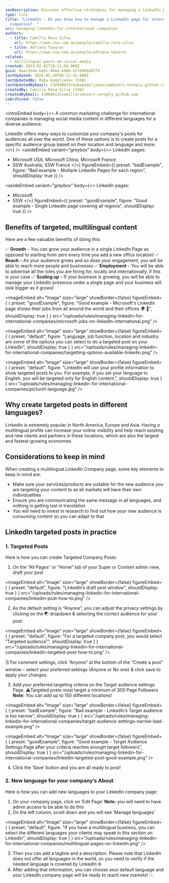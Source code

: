 ```yaml
---
seoDescription: Discover effective strategies for managing a LinkedIn page for international companies, including how to create targeted multilingual posts and expand your global reach.
type: rule
title: "LinkedIn - Do you know how to manage a LinkedIn page for international
  companies?  "
uri: managing-linkedin-for-international-companies
authors:
  - title: Camilla Rosa Silva
    url: https://www.ssw.com.au/people/camilla-rosa-silva
  - title: Adriana Tavares
    url: https://www.ssw.com.au/people/adriana-tavares
related:
  - multilingual-posts-on-social-media
created: 2023-02-02T18:11:54.000Z
guid: daac3eab-b45c-40a4-b88b-afc0966dd7f8
lastUpdated: 2025-05-20T06:12:45.000Z
lastUpdatedBy: Baba Kamyljanov [SSW]
lastUpdatedByEmail: 138548013+babakamyljanovssw@users.noreply.github.com
createdBy: Camilla Rosa Silva [SSW]
createdByEmail: 53064613+camillars@users.noreply.github.com
isArchived: false
---
```


<introEmbed
  body={<>
A common marketing challenge for international companies is managing social media content in different languages for a diverse audience.

LinkedIn offers many ways to customize your company's posts for audiences all over the world. One of these options is to create posts for a specific audience group based on their location and language and more.
  </>}
/>
<asideEmbed
  variant="greybox"
  body={<>
    LinkedIn pages:

* Microsoft USA, Microsoft China, Microsoft France
* SSW Australia, SSW France
  </>}
  figureEmbed={{
    preset: "badExample",
    figure: "Bad example - Multiple LinkedIn Pages for each region",
    shouldDisplay: true
  }}
/>

<asideEmbed
  variant="greybox"
  body={<>
    LinkedIn pages:

* Microsoft
* SSW
  </>}
  figureEmbed={{
    preset: "goodExample",
    figure: "Good example - Single LinkedIn page covering all regions",
    shouldDisplay: true
  }}
/>

## Benefits of targeted, multilingual content

Here are a few valuable benefits of doing this:

✅ **Growth** – You can grow your audience in a single LinkedIn Page as opposed to starting from zero every time you add a new office location! 
✅ **Reach** – As your audience grows and so does your engagement, you will be able to reach more people and businesses 
✅ **Employment** – You will be able to advertise all the roles you are hiring for, locally and internationally, if this is your case 
✅ **Scaling up** – If your business is growing, you will be able to manage your LinkedIn presence under a single page and your business will look bigger as it grows!

<imageEmbed
  alt="Image"
  size="large"
  showBorder={false}
  figureEmbed={ {
    preset: "goodExample",
    figure: "Good example - Microsoft's LinkedIn page shows their jobs from all around the world and their offices 🌍 🏢",
    shouldDisplay: true
  } }
  src="/uploads/rules/managing-linkedin-for-international-companies/microsoft-jobs-on-linkedin-international.png"
/>


<imageEmbed
  alt="Image"
  size="large"
  showBorder={false}
  figureEmbed={ {
    preset: "default",
    figure: "Language, job function, location and industry are some of the options you can select to do a targeted post on your LinkedIn",
    shouldDisplay: true
  } }
  src="/uploads/rules/managing-linkedin-for-international-companies/targetting-options-available-linkedin.png"
/>


<imageEmbed
  alt="Image"
  size="large"
  showBorder={false}
  figureEmbed={ {
    preset: "default",
    figure: "LinkedIn will use your profile information to show targeted posts to you. For example, if you set your language to English, you will be targeted only for English content.",
    shouldDisplay: true
  } }
  src="/uploads/rules/managing-linkedin-for-international-companies/picture1-language.jpg"
/>

## Why create targeted posts in different languages?

LinkedIn is extremely popular in North America, Europe and Asia. Having a multilingual profile can increase your online visibility and help reach existing and new clients and partners in these locations, which are also the largest and fastest-growing economies.

## Considerations to keep in mind

When creating a multilingual LinkedIn Company page, some key elements to keep in mind are:

* Make sure your services/products are suitable for the new audience you are targeting your content to as all markets will have their own individualities
* Ensure you are communicating the same message in all languages, and nothing is getting lost in translation
* You will need to invest in research to find out how your new audience is consuming content so you can adapt to that

## LinkedIn targeted posts in practice

### 1. Targeted Posts

Here is how you can create Targeted Company Posts:

1. On the “All Pages” or “Home” tab of your Super or Content admin view, draft your post

  
<imageEmbed
  alt="Image"
  size="large"
  showBorder={false}
  figureEmbed={ {
    preset: "default",
    figure: "LinkedIn’s draft post window",
    shouldDisplay: true
  } }
  src="/uploads/rules/managing-linkedin-for-international-companies/linkedin-post-how-to.png"
/>

2. As the default setting is “Anyone”, you can adjust the privacy settings by clicking on the 🌏 dropdown & selecting the correct audience for your post

  
<imageEmbed
  alt="Image"
  size="large"
  showBorder={false}
  figureEmbed={ {
    preset: "default",
    figure: "For a targeted company post, you would select “Targeted audience”",
    shouldDisplay: true
  } }
  src="/uploads/rules/managing-linkedin-for-international-companies/linkedin-targeted-post-how-to.png"
/>

  🗒️ For comment settings, click “Anyone” at the bottom of the “Create a post" window – select your preferred settings (Anyone or No one) & click save to apply your changes.

3. Add your preferred targeting criteria on the Target audience settings Page. ⚠️Targeted posts must target a minimum of 300 Page Followers
   **Note:** You can add up to 150 different locations!

<imageEmbed
  alt="Image"
  size="large"
  showBorder={false}
  figureEmbed={ {
    preset: "badExample",
    figure: "Bad example - LinkedIn’s Target audience is too narrow",
    shouldDisplay: true
  } }
  src="/uploads/rules/managing-linkedin-for-international-companies/target-audience-settings-narrow-bad-example.png"
/>

<imageEmbed
  alt="Image"
  size="large"
  showBorder={false}
  figureEmbed={ {
    preset: "goodExample",
    figure: "Good example - Target Audience Settings Page after your criteria reaches enough target followers",
    shouldDisplay: true
  } }
  src="/uploads/rules/managing-linkedin-for-international-companies/linkedin-targeted-post-good-example.png"
/>

4. Click the ‘Save’ button and you are all ready to post!

### 2. New language for your company’s About

Here is how you can add new languages to your LinkedIn company page:

1. On your company page, click on ‘Edit Page’
   **Note:** you will need to have admin access to be able to do this
2. On the left column, scroll down and you will see ‘Manage languages’

  
<imageEmbed
  alt="Image"
  size="large"
  showBorder={false}
  figureEmbed={ {
    preset: "default",
    figure: "If you have a multilingual business, you can select the different languages your clients may speak in this section on LinkedIn",
    shouldDisplay: true
  } }
  src="/uploads/rules/managing-linkedin-for-international-companies/multilingual-pages-on-linkedin.png"
/>

3. Then you can add a tagline and a description. Please note that LinkedIn does not offer all languages in the world, so you need to verify if the needed language is covered by LinkedIn 🌐
4. After adding that information, you can choose your default language and your LinkedIn company page will be ready to reach new markets! 💥
